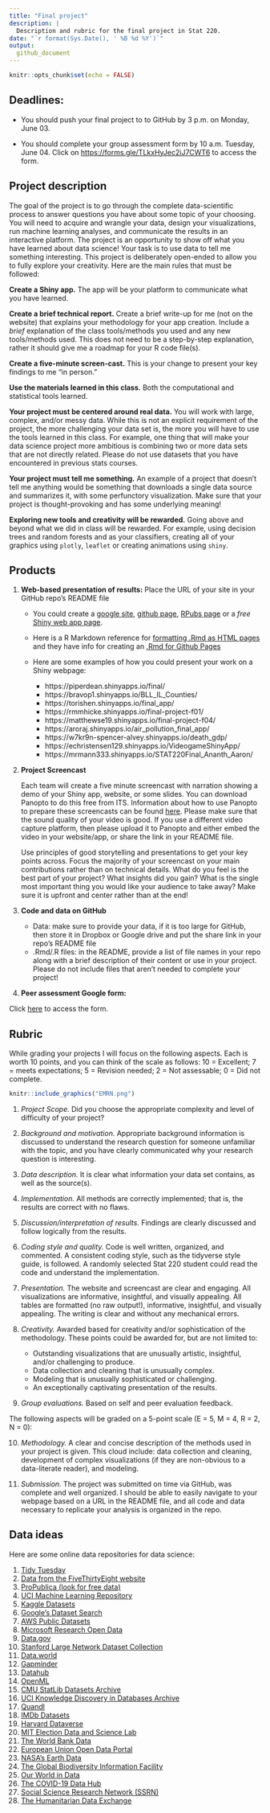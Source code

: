 ```yaml
---
title: "Final project"
description: |
  Description and rubric for the final project in Stat 220.
date: "`r format(Sys.Date(), ' %B %d %Y')`"
output:
  github_document
---
```


```r
knitr::opts_chunk$set(echo = FALSE)
```

## Deadlines: 

- You should push your final project to to GitHub by 3 p.m. on Monday, June 03.

- You should complete your group assessment form by 10 a.m. Tuesday, June 04. Click on [https://forms.gle/TLkxHyJec2iJ7CWT6](https://forms.gle/v4e1xX7NJ4VvQ14eA) to access the form.

## Project description

The goal of the project is to go through the complete data-scientific process to answer questions you have about some topic of your choosing. You will need to acquire and wrangle your data, design your visualizations, run machine learning analyses, and communicate the results in an interactive platform. The project is an opportunity to show off what you have learned about data science! Your task is to use data to tell me something interesting. This project is deliberately open-ended to allow you to fully explore your creativity. Here are the main rules that must be followed:

**Create a Shiny app.** The app will be your platform to communicate what you have learned.

**Create a brief technical report.** Create a brief write-up for me (not on the website) that explains your methodology for your app creation. Include a *brief* explanation of the class tools/methods you used and any new tools/methods used. This does not need to be a step-by-step explanation, rather it should give me a roadmap for your R code file(s).

**Create a five-minute screen-cast.** This is your change to present your key findings to me "in person."

**Use the materials learned in this class.** Both the computational and statistical tools learned.

**Your project must be centered around real data.** You will work with large, complex, and/or messy data. While this is not an explicit requirement of the project, the more challenging your data set is, the more you will have to use the tools learned in this class. For example, one thing that will make your data science project more ambitious is combining two or more data sets that are not directly related. Please do not use datasets that you have encountered in previous stats courses.

**Your project must tell me something.** An example of a project that doesn't tell me anything would be something that downloads a single data source and summarizes it, with some perfunctory visualization. Make sure that your project is thought-provoking and has some underlying meaning!

**Exploring new tools and creativity will be rewarded.** Going above and beyond what we did in class will be rewarded. For example, using decision trees and random forests and as your classifiers, creating all of your graphics using `plotly`, `leaflet` or creating animations using `shiny`.


## Products

1. **Web-based presentation of results:** Place the URL of your site in your GitHub repo's README file 
    - You could create a [google site](https://sites.google.com/a/carleton.edu?pli=1), [github page](https://pages.github.com/), [RPubs page](https://rpubs.com/) or a *free* [Shiny web app page](https://www.shinyapps.io/).  
    - Here is a R Markdown reference for [formatting .Rmd as HTML pages](https://bookdown.org/yihui/rmarkdown/rmarkdown-site.html#a-simple-example) and they have info for creating an [.Rmd for Github Pages](https://resources.github.com/whitepapers/github-and-rstudio/)
    - Here are some examples of how you could present your work on a Shiny webpage:
        
        - https://piperdean.shinyapps.io/final/
        - https://bravop1.shinyapps.io/BLL_IL_Counties/
        - https://torishen.shinyapps.io/final_app/
        - https://rmmhicke.shinyapps.io/final-project-f01/
        - https://matthewse19.shinyapps.io/final-project-f04/
        - https://aroraj.shinyapps.io/air_pollution_final_app/
        - https://w7kr9n-spencer-alvey.shinyapps.io/death_gdp/
        - https://echristensen129.shinyapps.io/VideogameShinyApp/
        - https://mrmann333.shinyapps.io/STAT220Final_Ananth_Aaron/

3. **Project Screencast**

    Each team will create a five minute screencast with narration showing a demo of your Shiny app, website, or some slides. You can download Panopto to do this free from ITS. Information about how to use Panopto to prepare these screencasts can be found [here](https://apps.carleton.edu/campus/its/services/learning/lecture-capture/). Please make sure that the sound quality of your video is good. If you use a different video capture platform, then please upload it to Panopto and either embed the video in your website/app, or share the link in your README file.
    
    Use principles of good storytelling and presentations to get your key points across. Focus the majority of your screencast on your main contributions rather than on technical details. What do you feel is the best part of your project? What insights did you gain? What is the single most important thing you would like your audience to take away? Make sure it is upfront and center rather than at the end!


4. **Code and data on GitHub**

    - Data: make sure to provide your data, if it is too large for GitHub, then store it in Dropbox or Google drive and put the share link in your repo's README file
    - .Rmd/.R files: in the README, provide a list of file names in your repo along with a brief description of their content or use in your project. Please do not include files that aren't needed to complete your project!
    
    
5. **Peer assessment Google form:** 

 Click [here](https://forms.gle/v4e1xX7NJ4VvQ14eA) to access the form.


## Rubric

While grading your projects I will focus on the following aspects. Each is worth 10 points, and you can think of the scale as follows: 10 = Excellent; 7 = meets expectations; 5 = Revision needed; 2 = Not assessable; 0 = Did not complete.

```r
knitr::include_graphics("EMRN.png")
```


1. *Project Scope.* Did you choose the appropriate complexity and level of difficulty of your project?

2. *Background and motivation.* Appropriate background information is discussed to understand the research question for someone unfamiliar with the topic, and you have clearly communicated why your research question is interesting.

3. *Data description.* It is clear what information your data set contains, as well as the source(s).

4. *Implementation.* All methods are correctly implemented; that is, the results are correct with no flaws.

5. *Discussion/interpretation of results.* Findings are clearly discussed and follow logically from the results.

6. *Coding style and quality.* Code is well written, organized, and commented. A consistent coding style, such as the tidyverse style guide, is followed. A randomly selected Stat 220 student could read the code and understand the implementation.

7. *Presentation.* The website and screencast are clear and engaging. All visualizations are informative, insightful, and visually appealing. All tables are formatted (no raw output!), informative, insightful, and visually appealing. The writing is clear and without any mechanical errors.

8. *Creativity.* Awarded based for creativity and/or sophistication of the methodology. These points could be awarded for, but are not limited to:

    * Outstanding visualizations that are unusually artistic, insightful, and/or challenging to produce.
    * Data collection and cleaning that is unusually complex.
    * Modeling that is unusually sophisticated or challenging.
    * An exceptionally captivating presentation of the results.
    
9. *Group evaluations.* Based on self and peer evaluation feedback.

The following aspects will be graded on a 5-point scale (E = 5, M = 4, R = 2, N = 0):

10. *Methodology.* A clear and concise description of the methods used in your project is given. This cloud include: data collection and cleaning, development of complex visualizations (if they are non-obvious to a data-literate reader), and modeling.

11. *Submission.* The project was submitted on time via GitHub, was complete and well organized. I should be able to easily navigate to your webpage based on a URL in the README file, and all code and data necessary to replicate your analysis is organized in the repo. 


## Data ideas

Here are some online data repositories for data science:

1. [Tidy Tuesday](https://github.com/rfordatascience/tidytuesday)
2. [Data from the FiveThirtyEight website](https://github.com/fivethirtyeight)
3. [ProPublica (look for free data)](https://www.propublica.org/datastore/)
4. [UCI Machine Learning Repository](https://archive.ics.uci.edu/ml/datasets.php)
5. [Kaggle Datasets](https://www.kaggle.com/datasets?fileType=csv)
6. [Google's Dataset Search](https://datasetsearch.research.google.com/)
7. [AWS Public Datasets](https://registry.opendata.aws/)
8. [Microsoft Research Open Data](https://msropendata.com/)
9. [Data.gov](https://www.data.gov/)
10. [Stanford Large Network Dataset Collection](http://snap.stanford.edu/data/index.html)
11. [Data.world](https://data.world/)
12. [Gapminder](https://www.gapminder.org/data/)
13. [Datahub](https://datahub.io/)
14. [OpenML](https://www.openml.org/search?type=data)
15. [CMU StatLib Datasets Archive](http://lib.stat.cmu.edu/datasets/)
16. [UCI Knowledge Discovery in Databases Archive](http://kdd.ics.uci.edu/)
17. [Quandl](https://www.quandl.com/)
18. [IMDb Datasets](https://www.imdb.com/interfaces/)
19. [Harvard Dataverse](https://dataverse.harvard.edu/)
20. [MIT Election Data and Science Lab](https://electionlab.mit.edu/data)
21. [The World Bank Data](https://data.worldbank.org/)
22. [European Union Open Data Portal](https://data.europa.eu/en)
23. [NASA's Earth Data](https://earthdata.nasa.gov/)
24. [The Global Biodiversity Information Facility](https://www.gbif.org/)
25. [Our World in Data](https://ourworldindata.org/)
26. [The COVID-19 Data Hub](https://covid19datahub.io/)
27. [Social Science Research Network (SSRN)](https://www.ssrn.com/index.cfm/en/)
28. [The Humanitarian Data Exchange](https://data.humdata.org/)

